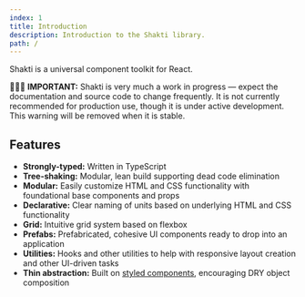 ```yaml
---
index: 1
title: Introduction
description: Introduction to the Shakti library.
path: /
---
```


Shakti is a universal component toolkit for React.

<Alert>
    🚨🚧🚨 <b>IMPORTANT:</b> Shakti is very much a work in progress ― expect the documentation and source code to change frequently. It is not currently recommended for production use, though it is under active development. This warning will be removed when it is stable.
</Alert>

## Features
- <b>Strongly-typed:</b> Written in TypeScript
- <b>Tree-shaking:</b> Modular, lean build supporting dead code elimination
- <b>Modular:</b> Easily customize HTML and CSS functionality with foundational base components and props
- <b>Declarative:</b> Clear naming of units based on underlying HTML and CSS functionality
- <b>Grid:</b> Intuitive grid system based on flexbox
- <b>Prefabs:</b> Prefabricated, cohesive UI components ready to drop into an application
- <b>Utilities:</b> Hooks and other utilities to help with responsive layout creation and other UI-driven tasks
- <b>Thin abstraction:</b> Built on <a href="https://styled-components.com/">styled components</a>, encouraging DRY object composition